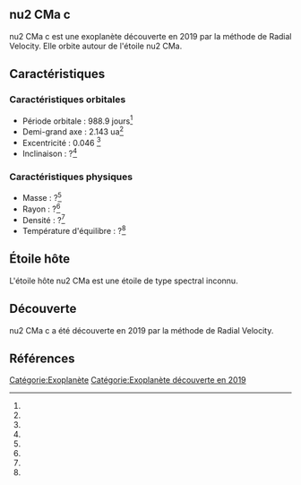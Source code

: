 == nu2 CMa c ==

{{Infobox Exoplanète
| nom = nu2 CMa c
| image = 
| légende = 
| étoile = nu2 CMa
| constellation = 
| ascension_droite = 
| déclinaison = 
| distance = ?
| type_spectral = ?
| masse = ?<ref></ref>
| rayon = ?<ref></ref>
| densité = ?<ref></ref>
| gravité = ?<ref></ref>
| température = ?<ref></ref>
| période = 988.9 j<ref></ref>
| demi_grand_axe = 2.143 ua<ref></ref>
| excentricité = 0.046 <ref></ref>
| inclinaison = ?<ref></ref>
| méthode_découverte = Radial Velocity
| date_découverte = 2019
| statut = Confirmée
}}

nu2 CMa c est une exoplanète découverte en 2019 par la méthode de Radial Velocity. Elle orbite autour de l'étoile nu2 CMa.

== Caractéristiques ==

=== Caractéristiques orbitales ===
* Période orbitale : 988.9 jours<ref></ref>
* Demi-grand axe : 2.143 ua<ref></ref>
* Excentricité : 0.046 <ref></ref>
* Inclinaison : ?<ref></ref>

=== Caractéristiques physiques ===
* Masse : ?<ref></ref>
* Rayon : ?<ref></ref>
* Densité : ?<ref></ref>
* Température d'équilibre : ?<ref></ref>

== Étoile hôte ==

{{Infobox Étoile
| nom = nu2 CMa
| image = 
| légende = 
| constellation = 
| ascension_droite = 
| déclinaison = 
| distance = ?
| type_spectral = ?
| magnitude_absolue = 
| magnitude_apparente = 
| masse = ?<ref></ref>
| rayon = ?<ref></ref>
| température = ?<ref></ref>
| métallicité = ?<ref></ref>
| âge = ?<ref></ref>
}}

L'étoile hôte nu2 CMa est une étoile de type spectral inconnu.

== Découverte ==

nu2 CMa c a été découverte en 2019 par la méthode de Radial Velocity.

== Références ==
<references />

[[Catégorie:Exoplanète]]
[[Catégorie:Exoplanète découverte en 2019]]
